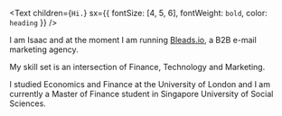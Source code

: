<Text
  children={`Hi.`}
  sx={{ fontSize: [4, 5, 6], fontWeight: `bold`, color: `heading` }}
/>

I am Isaac and at the moment I am running [Bleads.io](https://bleads.io), a B2B e-mail marketing agency.

My skill set is an intersection of Finance, Technology and Marketing.

I studied Economics and Finance at the University of London and I am currently a Master of Finance student in Singapore University of Social Sciences.
